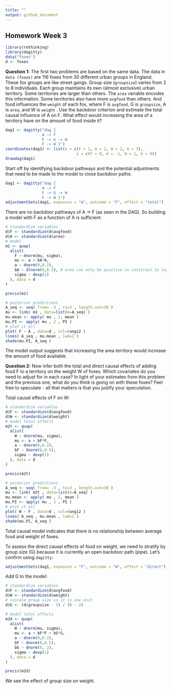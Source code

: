 ```yaml
---
title: ""
output: github_document
---
```


## Homework Week 3
```r
library(rethinking)
library(dagitty)
data("foxes")
d <- foxes
```

**Question 1:** The first two problems are based on the same data. The data in `data (foxes)` are 116 foxes from 30 different urban groups in England. These fox groups are like street gangs. Group size (`groupsize`) varies from 2 to 8 individuals. Each group maintains its own (almost exclusive) urban territory. Some territories are larger than others. The `area` variable encodes this information. Some territories also have more `avgfood` than others. And food influences the `weight` of each fox, where F is `avgfood`, G is `groupsize`, A is `area`, and W is `weight` . Use the backdoor criterion and estimate the total causal influence of A on F. What effect would increasing the area of a territory have on the amount of food inside it?

```r
dag1 <- dagitty("dag {
                A -> F 
                F -> G -> W 
                F -> W }")
coordinates(dag1) <- list(x = c(F = 1, A = 2, W = 2, G = 3), 
                               y = c(F = 0, A = -1, W = 1, G = 0))
drawdag(dag1)
```

Start off by identifying backdoor pathways and the potential adjustments that need to be made to the model to close backdoor paths:
```r
dag1 <- dagitty("dag {
                A -> F 
                F -> G -> W 
                F -> W }")
adjustmentSets(dag1, exposure = "A", outcome = "F", effect = "total")
```

There are no backdoor pathways of A -> F (as seen in the DAG). So building a model with F as a function of A is sufficient: 
```r
# standardize variables 
d$F <- standardize(d$avgfood)
d$A <- standardize(d$area)
# model
m1 <- quap(
  alist(
    F ~ dnorm(mu, sigma),
    mu <- a + bA*A,
    a ~ dnorm(0,0.2),
    bA ~ dlnorm(0,0.5), # area can only be positive so constrain to log normal
    sigma ~ dexp(1) 
  ), data = d
)

precis(m1)
```

```r
# posterior predictions 
A_seq <- seq( from= -3 , to=3 , length.out=30 )
mu <- link( m1 , data=list(A=A_seq) )
mu.mean <- apply( mu , 2, mean )
mu.PI <- apply( mu , 2 , PI )
# plot it all
plot( F ~ A , data=d , col=rangi2 )
lines( A_seq , mu.mean , lwd=2 )
shade(mu.PI, A_seq )
```

The model output suggests that increasing the area territory would increase the amount of food available. 



**Question 2:** Now infer both the total and direct causal effects of adding food F to a territory on the weight W of foxes. Which covariates do you need to adjust for in each case? In light of your estimates from this problem and the previous
one, what do you think is going on with these foxes? Feel free to speculate - all that matters is that you justify your speculation.

Total causal effects of F on W: 
```r
# standardize variables 
d$F <- standardize(d$avgfood)
d$W <- standardize(d$weight)
# model total effects
m2t <- quap(
  alist(
    W ~ dnorm(mu, sigma),
    mu <- a + bF*F,
    a ~ dnorm(0,0.2),
    bF ~ dnorm(0,0.5), 
    sigma ~ dexp(1) 
  ), data = d
)

precis(m2t)
```

```r
# posterior predictions 
A_seq <- seq( from= -3 , to=3 , length.out=30 )
mu <- link( m2t , data=list(A=A_seq) )
mu.mean <- apply( mu , 2, mean )
mu.PI <- apply( mu , 2 , PI )
# plot it all
plot( W ~ F , data=d , col=rangi2 )
lines( A_seq , mu.mean , lwd=2 )
shade(mu.PI, A_seq )
```

Total causal model indicates that there is no relationship between average food and weight of foxes.  

To assess the direct causal effects of food on weight, we need to stratify by group size (G) because it is currently an open backdoor path (pipe). Let's confirm using `dagitty`: 
```r
adjustmentSets(dag1, exposure = "F", outcome = "W", effect = "direct")
```

Add G to the model: 
```r
# standardize variables 
d$F <- standardize(d$avgfood)
d$W <- standardize(d$weight)
# rescale group size so it is one unit 
d$G <- (d$groupsize - 2) / (8 - 2)

# model total effects
m2d <- quap(
  alist(
    W ~ dnorm(mu, sigma),
    mu <- a + bF*F + bG*G,
    a ~ dnorm(0,0.2),
    bF ~ dnorm(0,0.5),
    bG ~ dnorm(0, 2), 
    sigma ~ dexp(1) 
  ), data = d
)

precis(m2d)
```

We see the effect of group size on weight. 



